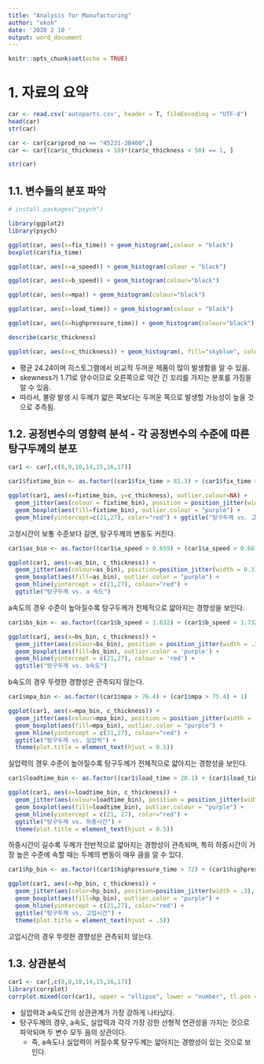 ```yaml
---
title: "Analysis for Manufacturing"
author: "ekoh"
date: '2020 2 10 '
output: word_document
---
```


```r
knitr::opts_chunk$set(echo = TRUE)
```
# 1. 자료의 요약
```r
car <- read.csv('autoparts.csv', header = T, fileEncoding = "UTF-8")
head(car)
str(car)
```

```r
car <- car[car$prod_no == "45231-3B400",]
car <- car[(car$c_thickness > 10)*(car$c_thickness < 50) == 1, ]

str(car)
```

## 1.1. 변수들의 분포 파악
```r
# install.packages("psych")

library(ggplot2)
library(psych)
```

```r
ggplot(car, aes(x=fix_time)) + geom_histogram(,colour = "black")
boxplot(car$fix_time)
```
```r
ggplot(car, aes(x=a_speed)) + geom_histogram(colour = "black")
```
```r
ggplot(car, aes(x=b_speed)) + geom_histogram(colour="black")
```
```r
ggplot(car, aes(x=mpa)) + geom_histogram(colour="black")
```

```r
ggplot(car, aes(x=load_time)) + geom_histogram(colour = "black")
```

```r
ggplot(car, aes(x=highpressure_time)) + geom_histogram(colour="black")
```

```r
describe(car$c_thickness)

ggplot(car, aes(x=c_thickness)) + geom_histogram(, fill="skyblue", colour="black", bins = 50)
```
- 평균 24.24이며 히스토그램에서 비교적 두꺼운 제품이 많이 발생함을 알 수 있음.
- skewness가 1.71로 양수이므로 오른쪽으로 약간 긴 꼬리를 가지는 분포를 가짐을 알 수 있음.
- 따라서, 불량 발생 시 두께가 얇은 쪽보다는 두꺼운 쪽으로 발생할 가능성이 높을 것으로 추측됨.

## 1.2. 공정변수의 영향력 분석 - 각 공정변수의 수준에 따른 탕구두께의 분포
```r
car1 <- car[,c(8,9,10,14,15,16,17)]
```
```r
car1$fixtime_bin <- as.factor((car1$fix_time > 81.3) + (car1$fix_time > 81.1) + 1)

ggplot(car1, aes(x=fixtime_bin, y=c_thickness), outlier.colour=NA) +
  geom_jitter(aes(colour = fixtime_bin), position = position_jitter(width = .3), alpha=0.5) +
  geom_boxplot(aes(fill=fixtime_bin), outlier.colour = "purple") +
  geom_hline(yintercept=c(21,27), color="red") + ggtitle("탕구두께 vs. 고정시간")
```
고정시간이 보통 수준보다 길면, 탕구두께의 변동도 커진다.
```r
car1$as_bin <- as.factor((car1$a_speed > 0.659) + (car1$a_speed > 0.667) + 1)

ggplot(car1, aes(x=as_bin, c_thickness)) +
  geom_jitter(aes(colour=as_bin), position=position_jitter(width = 0.3), alpha=0.5) +
  geom_boxplot(aes(fill=as_bin), outlier.color = "purple") +
  geom_hline(yintercept = c(21,27), colour="red") +
  ggtitle("탕구두께 vs. a 속도")
```
a속도의 경우 수준이 높아질수록 탕구두께가 전체적으로 얇아지는 경향성을 보인다.

```r
car1$bs_bin <- as.factor((car1$b_speed > 1.632) + (car1$b_speed > 1.732) + 1)

ggplot(car1, aes(x=bs_bin, c_thickness)) +
  geom_jitter(aes(colour=bs_bin), position = position_jitter(width = .3), alpha = 0.5) +
  geom_boxplot(aes(fill=bs_bin), outlier.color = 'purple') +
  geom_hline(yintercept = c(21,27), colour = 'red') +
  ggtitle("탕구두께 vs. b속도")
```
b속도의 경우 뚜렷한 경향성은 관측되지 않는다.
```r
car1$mpa_bin <- as.factor((car1$mpa > 76.4) + (car1$mpa > 75.4) + 1)

ggplot(car1, aes(x=mpa_bin, c_thickness)) +
  geom_jitter(aes(colour=mpa_bin), position = position_jitter(width = .3), alpha = .5) +
  geom_boxplot(aes(fill=mpa_bin), outlier.color = "purple") +
  geom_hline(yintercept = c(21,27), colour="red") +
  ggtitle("탕구두께 vs. 실압력") +
  theme(plot.title = element_text(hjust = 0.5))
```
실압력의 경우 수준이 높아질수록 탕구두께가 전체적으로 얇아지는 경향성을 보인다.
```r
car1$loadtime_bin <- as.factor((car1$load_time > 20.1) + (car1$load_time > 20.3) + 1)

ggplot(car1, aes(x=loadtime_bin, c_thickness)) +
  geom_jitter(aes(colour=loadtime_bin), position = position_jitter(width=.3), alpha=.5) +
  geom_boxplot(aes(fill=loadtime_bin), outlier.colour = "purple") +
  geom_hline(yintercept = c(21, 27), color="red") +
  ggtitle("탕구두께 vs. 하중시간") +
  theme(plot.title = element_text(hjust = 0.5))
```
하중시간이 길수록 두께가 전반적으로 얇아지는 경향성이 관측되며, 특히 하중시간이 가장 높은 수준에 속할 때는 두께의 변동이 매우 큼을 알 수 있다.
```r
car1$hp_bin <- as.factor((car1$highpressure_time > 72) + (car1$highpressure_time > 69) + 1)

ggplot(car1, aes(x=hp_bin, c_thickness)) +
  geom_jitter(aes(color=hp_bin), position=position_jitter(width = .3), alpha=.5) +
  geom_boxplot(aes(fill=hp_bin), outlier.color = "purple") +
  geom_hline(yintercept = c(21,27), color="red") +
  ggtitle("탕구두께 vs. 고압시간") +
  theme(plot.title = element_text(hjust = .5))
```
고압시간의 경우 뚜렷한 경향성은 관측되지 않는다.

## 1.3. 상관분석
```r
car1 <- car[,c(8,9,10,14,15,16,17)]
library(corrplot)
corrplot.mixed(cor(car1), upper = "ellipse", lower = "number", tl.pos = "lt", bg="gold")
```
- 실압력과 a속도간의 상관관계가 가장 강하게 나타났다.
- 탕구두께의 경우, a속도, 실압력과 각각 가장 강한 선형적 연관성을 가지는 것으로 파악되며 두 변수 모두 음의 상관이다.
  - 즉, a속도나 실압력이 커질수록 탕구두께는 얇아지는 경향성이 있는 것으로 보인다.

